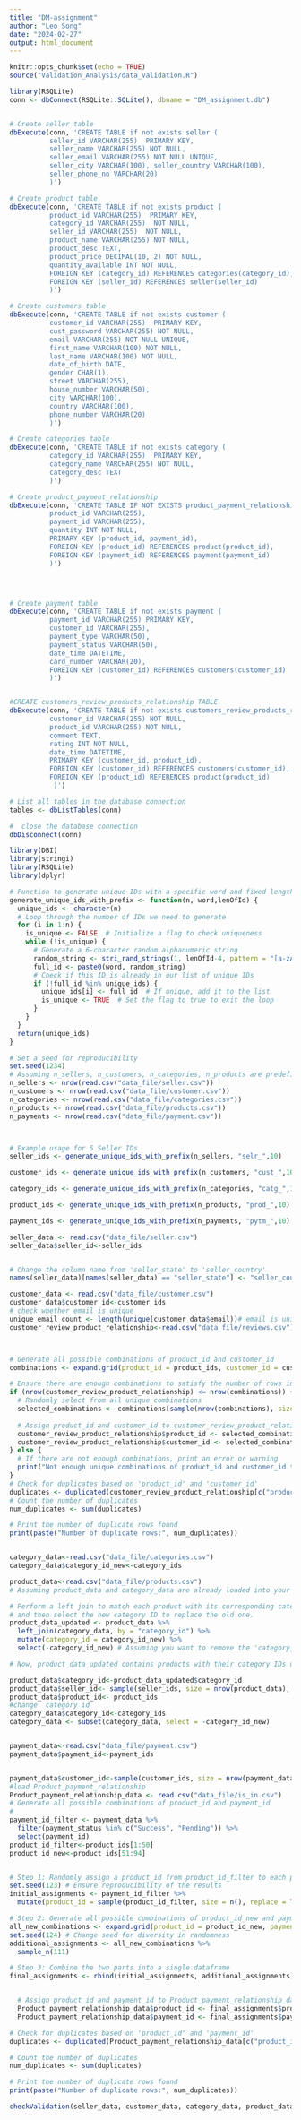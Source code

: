 ```yaml
---
title: "DM-assignment"
author: "Leo Song"
date: "2024-02-27"
output: html_document
---
```


```r
knitr::opts_chunk$set(echo = TRUE)
source("Validation_Analysis/data_validation.R")
```


```r
library(RSQLite)
conn <- dbConnect(RSQLite::SQLite(), dbname = "DM_assignment.db")


# Create seller table
dbExecute(conn, 'CREATE TABLE if not exists seller (
          seller_id VARCHAR(255)  PRIMARY KEY, 
          seller_name VARCHAR(255) NOT NULL, 
          seller_email VARCHAR(255) NOT NULL UNIQUE,  
          seller_city VARCHAR(100), seller_country VARCHAR(100),
          seller_phone_no VARCHAR(20)
          )')

# Create product table
dbExecute(conn, 'CREATE TABLE if not exists product (
          product_id VARCHAR(255)  PRIMARY KEY, 
          category_id VARCHAR(255)  NOT NULL, 
          seller_id VARCHAR(255)  NOT NULL, 
          product_name VARCHAR(255) NOT NULL, 
          product_desc TEXT,
          product_price DECIMAL(10, 2) NOT NULL, 
          quantity_available INT NOT NULL, 
          FOREIGN KEY (category_id) REFERENCES categories(category_id), 
          FOREIGN KEY (seller_id) REFERENCES seller(seller_id)
          )')

# Create customers table
dbExecute(conn, 'CREATE TABLE if not exists customer (
          customer_id VARCHAR(255)  PRIMARY KEY, 
          cust_password VARCHAR(255) NOT NULL, 
          email VARCHAR(255) NOT NULL UNIQUE, 
          first_name VARCHAR(100) NOT NULL, 
          last_name VARCHAR(100) NOT NULL, 
          date_of_birth DATE, 
          gender CHAR(1), 
          street VARCHAR(255), 
          house_number VARCHAR(50), 
          city VARCHAR(100), 
          country VARCHAR(100), 
          phone_number VARCHAR(20)
          )')

# Create categories table
dbExecute(conn, 'CREATE TABLE if not exists category (
          category_id VARCHAR(255)  PRIMARY KEY, 
          category_name VARCHAR(255) NOT NULL, 
          category_desc TEXT
          )')

# Create product_payment_relationship
dbExecute(conn, 'CREATE TABLE IF NOT EXISTS product_payment_relationship (
          product_id VARCHAR(255),
          payment_id VARCHAR(255),
          quantity INT NOT NULL,
          PRIMARY KEY (product_id, payment_id),
          FOREIGN KEY (product_id) REFERENCES product(product_id),
          FOREIGN KEY (payment_id) REFERENCES payment(payment_id)
          )')




# Create payment table
dbExecute(conn, 'CREATE TABLE if not exists payment (
          payment_id VARCHAR(255) PRIMARY KEY, 
          customer_id VARCHAR(255),
          payment_type VARCHAR(50), 
          payment_status VARCHAR(50), 
          date_time DATETIME,
          card_number VARCHAR(20),
          FOREIGN KEY (customer_id) REFERENCES customers(customer_id)
          )')


#CREATE customers_review_products_relationship TABLE
dbExecute(conn, 'CREATE TABLE if not exists customers_review_products_relationship (
          customer_id VARCHAR(255) NOT NULL,
          product_id VARCHAR(255) NOT NULL,
          comment TEXT,
          rating INT NOT NULL,
          date_time DATETIME,
          PRIMARY KEY (customer_id, product_id),
          FOREIGN KEY (customer_id) REFERENCES customers(customer_id),
          FOREIGN KEY (product_id) REFERENCES product(product_id)
           )')

# List all tables in the database connection
tables <- dbListTables(conn)

#  close the database connection 
dbDisconnect(conn)

```

```r
library(DBI)
library(stringi)
library(RSQLite)
library(dplyr)

# Function to generate unique IDs with a specific word and fixed length
generate_unique_ids_with_prefix <- function(n, word,lenOfId) {
  unique_ids <- character(n)
  # Loop through the number of IDs we need to generate
  for (i in 1:n) {
    is_unique <- FALSE  # Initialize a flag to check uniqueness
    while (!is_unique) {
      # Generate a 6-character random alphanumeric string
      random_string <- stri_rand_strings(1, lenOfId-4, pattern = "[a-zA-Z0-9]")
      full_id <- paste0(word, random_string)
      # Check if this ID is already in our list of unique IDs
      if (!full_id %in% unique_ids) {
        unique_ids[i] <- full_id  # If unique, add it to the list
        is_unique <- TRUE  # Set the flag to true to exit the loop
      }
    }
  }
  return(unique_ids)
}

# Set a seed for reproducibility
set.seed(1234)  
# Assuming n_sellers, n_customers, n_categories, n_products are predefined
n_sellers <- nrow(read.csv("data_file/seller.csv"))
n_customers <- nrow(read.csv("data_file/customer.csv"))
n_categories <- nrow(read.csv("data_file/categories.csv"))
n_products <- nrow(read.csv("data_file/products.csv"))
n_payments <- nrow(read.csv("data_file/payment.csv"))



# Example usage for 5 Seller IDs
seller_ids <- generate_unique_ids_with_prefix(n_sellers, "selr_",10)

customer_ids <- generate_unique_ids_with_prefix(n_customers, "cust_",10)

category_ids <- generate_unique_ids_with_prefix(n_categories, "catg_",10)

product_ids <- generate_unique_ids_with_prefix(n_products, "prod_",10)

payment_ids <- generate_unique_ids_with_prefix(n_payments, "pytm_",10)

```

```r


seller_data <- read.csv("data_file/seller.csv")
seller_data$seller_id<-seller_ids


# Change the column name from 'seller_state' to 'seller_country'
names(seller_data)[names(seller_data) == "seller_state"] <- "seller_country"

customer_data <- read.csv("data_file/customer.csv")
customer_data$customer_id<-customer_ids
# check whether email is unique
unique_email_count <- length(unique(customer_data$email))# email is unique
customer_review_product_relationship<-read.csv("data_file/reviews.csv")



# Generate all possible combinations of product_id and customer_id
combinations <- expand.grid(product_id = product_ids, customer_id = customer_ids)

# Ensure there are enough combinations to satisfy the number of rows in reviews.csv
if (nrow(customer_review_product_relationship) <= nrow(combinations)) {
  # Randomly select from all unique combinations
  selected_combinations <- combinations[sample(nrow(combinations), size = nrow(customer_review_product_relationship), replace = FALSE), ]
  
  # Assign product_id and customer_id to customer_review_product_relationship
  customer_review_product_relationship$product_id <- selected_combinations$product_id
  customer_review_product_relationship$customer_id <- selected_combinations$customer_id
} else {
  # If there are not enough combinations, print an error or warning
  print("Not enough unique combinations of product_id and customer_id to assign to each row.")
}
# Check for duplicates based on 'product_id' and 'customer_id'
duplicates <- duplicated(customer_review_product_relationship[c("product_id", "customer_id")])
# Count the number of duplicates
num_duplicates <- sum(duplicates)

# Print the number of duplicate rows found
print(paste("Number of duplicate rows:", num_duplicates))


category_data<-read.csv("data_file/categories.csv")
category_data$category_id_new<-category_ids

product_data<-read.csv("data_file/products.csv")
# Assuming product_data and category_data are already loaded into your R environment

# Perform a left join to match each product with its corresponding category,
# and then select the new category ID to replace the old one.
product_data_updated <- product_data %>%
  left_join(category_data, by = "category_id") %>%
  mutate(category_id = category_id_new) %>%
  select(-category_id_new) # Assuming you want to remove the 'category_id_new' column after update

# Now, product_data_updated contains products with their category IDs updated to category_id_new where applicable

product_data$category_id<-product_data_updated$category_id
product_data$seller_id<- sample(seller_ids, size = nrow(product_data), replace = TRUE)
product_data$product_id<- product_ids
#change  category id
category_data$category_id<-category_ids
category_data <- subset(category_data, select = -category_id_new)


payment_data<-read.csv("data_file/payment.csv")
payment_data$payment_id<-payment_ids


payment_data$customer_id<-sample(customer_ids, size = nrow(payment_data), replace = TRUE)
#load Product_payment_relationship
Product_payment_relationship_data <- read.csv("data_file/is_in.csv")
# Generate all possible combinations of product_id and payment_id
#
payment_id_filter <- payment_data %>%
  filter(payment_status %in% c("Success", "Pending")) %>%
  select(payment_id)
product_id_filter<-product_ids[1:50]
product_id_new<-product_ids[51:94]


# Step 1: Randomly assign a product_id from product_id_filter to each payment_id
set.seed(123) # Ensure reproducibility of the results
initial_assignments <- payment_id_filter %>%
  mutate(product_id = sample(product_id_filter, size = n(), replace = TRUE))

# Step 2: Generate all possible combinations of product_id_new and payment_id_filter, then randomly select 111 combinations
all_new_combinations <- expand.grid(product_id = product_id_new, payment_id = payment_id_filter$payment_id)
set.seed(124) # Change seed for diversity in randomness
additional_assignments <- all_new_combinations %>%
  sample_n(111)

# Step 3: Combine the two parts into a single dataframe
final_assignments <- rbind(initial_assignments, additional_assignments)


  # Assign product_id and payment_id to Product_payment_relationship_data
  Product_payment_relationship_data$product_id <- final_assignments$product_id
  Product_payment_relationship_data$payment_id <- final_assignments$payment_id

# Check for duplicates based on 'product_id' and 'payment_id'
duplicates <- duplicated(Product_payment_relationship_data[c("product_id", "payment_id")])

# Count the number of duplicates
num_duplicates <- sum(duplicates)

# Print the number of duplicate rows found
print(paste("Number of duplicate rows:", num_duplicates))

```









```r
checkValidation(seller_data, customer_data, category_data, product_data,payment_data, customer_review_product_relationship,Product_payment_relationship_data)
```


